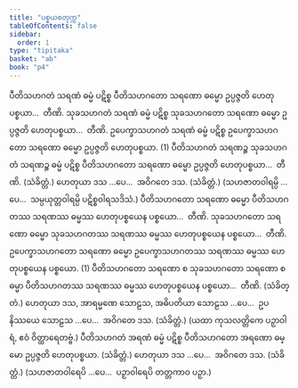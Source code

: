 ```yaml
---
title: "ပစ္စယစတုက္က"
tableOfContents: false
sidebar:
  order: 1
type: "tipitaka"
basket: "ab"
book: "p4"
---
```



<DynamicBreadcrumb />

<Division number="27" book="p4" e="ch" v="39" p="609">

<Paragraph number="1776" book="p4">
ပီတိသဟဂတံ သရဏံ ဓမ္မံ ပဋိစ္စ ပီတိသဟဂတော သရဏော ဓမ္မော ဥပ္ပဇ္ဇတိ ဟေတုပစ္စယာ…  တီဏိ.
</Paragraph>

<Paragraph number="1777" book="p4">
သုခသဟဂတံ သရဏံ ဓမ္မံ ပဋိစ္စ သုခသဟဂတော သရဏော ဓမ္မော ဥပ္ပဇ္ဇတိ ဟေတုပစ္စယာ…  တီဏိ.
</Paragraph>

<Paragraph number="1778" book="p4">
ဥပေက္ခာသဟဂတံ သရဏံ ဓမ္မံ ပဋိစ္စ ဥပေက္ခာသဟဂတော သရဏော ဓမ္မော ဥပ္ပဇ္ဇတိ ဟေတုပစ္စယာ. (1)
</Paragraph>

<Paragraph number="1779" book="p4">
ပီတိသဟဂတံ သရဏဉ္စ သုခသဟဂတံ သရဏဉ္စ ဓမ္မံ ပဋိစ္စ ပီတိသဟဂတော သရဏော ဓမ္မော ဥပ္ပဇ္ဇတိ ဟေတုပစ္စယာ…  တီဏိ. (သံခိတ္တံ.)
</Paragraph>

<Paragraph number="1780" book="p4">
ဟေတုယာ ဒသ …ပေ…  အဝိဂတေ ဒသ. (သံခိတ္တံ.)
</Paragraph>

<Paragraph number="1781" book="p4">
(သဟဇာတဝါရမ္ပိ …ပေ…  သမ္ပယုတ္တဝါရမ္ပိ ပဋိစ္စဝါရသဒိသံ.)
</Paragraph>

</Division>
<Division number="28" book="p4" e="ch" v="39" p="609">

<Paragraph number="1782" book="p4">
ပီတိသဟဂတော သရဏော ဓမ္မော ပီတိသဟဂတဿ သရဏဿ ဓမ္မဿ ဟေတုပစ္စယေန ပစ္စယော…  တီဏိ.
</Paragraph>

<Paragraph number="1783" book="p4">
သုခသဟဂတော သရဏော ဓမ္မော သုခသဟဂတဿ သရဏဿ ဓမ္မဿ ဟေတုပစ္စယေန ပစ္စယော…  တီဏိ.
</Paragraph>

<Paragraph number="1784" book="p4">
ဥပေက္ခာသဟဂတော သရဏော ဓမ္မော ဥပေက္ခာသဟဂတဿ သရဏဿ ဓမ္မဿ ဟေတုပစ္စယေန ပစ္စယော. (1)
</Paragraph>

<Paragraph number="1785" book="p4">
ပီတိသဟဂတော သရဏော စ သုခသဟဂတော သရဏော စ ဓမ္မာ ပီတိသဟဂတဿ သရဏဿ ဓမ္မဿ ဟေတုပစ္စယေန ပစ္စယော…  တီဏိ. (သံခိတ္တံ.)
</Paragraph>

</Division>
<Division number="29" book="p4" e="ch" v="39" p="610">

<Paragraph number="1786" book="p4">
ဟေတုယာ ဒသ, အာရမ္မဏေ သောဠသ, အဓိပတိယာ သောဠသ …ပေ…  ဥပနိဿယေ သောဠသ …ပေ…  အဝိဂတေ ဒသ. (သံခိတ္တံ.)
</Paragraph>

<Paragraph number="1787" book="p4">
(ယထာ ကုသလတ္တိကေ ပဉှာဝါရံ, ဧဝံ ဝိတ္ထာရေတဗ္ဗံ.)
</Paragraph>

</Division>
<Division number="30" book="p4" e="ch" v="39" p="610">

<Paragraph number="1788" book="p4">
ပီတိသဟဂတံ အရဏံ ဓမ္မံ ပဋိစ္စ ပီတိသဟဂတော အရဏော ဓမ္မော ဥပ္ပဇ္ဇတိ ဟေတုပစ္စယာ. (သံခိတ္တံ.)
</Paragraph>

<Paragraph number="1789" book="p4">
ဟေတုယာ ဒသ …ပေ…  အဝိဂတေ ဒသ. (သံခိတ္တံ.)
</Paragraph>

<Paragraph number="1790" book="p4">
(သဟဇာတဝါရေပိ …ပေ…  ပဉှာဝါရေပိ တတ္တကာဝ ပဉှာ.)
</Paragraph>
</Division>